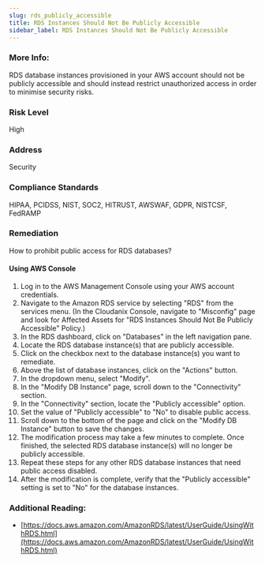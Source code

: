 ```yaml
---
slug: rds_publicly_accessible
title: RDS Instances Should Not Be Publicly Accessible
sidebar_label: RDS Instances Should Not Be Publicly Accessible
---
```


### More Info:

RDS database instances provisioned in your AWS account should not be publicly accessible and should instead restrict unauthorized access in order to minimise security risks.

### Risk Level

High

### Address

Security

### Compliance Standards

HIPAA, PCIDSS, NIST, SOC2, HITRUST, AWSWAF, GDPR, NISTCSF, FedRAMP

### Remediation

How to prohibit public access for RDS databases?

#### Using AWS Console

1. Log in to the AWS Management Console using your AWS account credentials.
2. Navigate to the Amazon RDS service by selecting "RDS" from the services menu.
    (In the Cloudanix Console, navigate to "Misconfig" page and look for Affected Assets for "RDS Instances Should Not Be Publicly Accessible" Policy.)
3. In the RDS dashboard, click on "Databases" in the left navigation pane.
4. Locate the RDS database instance(s) that are publicly accessible.
5. Click on the checkbox next to the database instance(s) you want to remediate.
6. Above the list of database instances, click on the "Actions" button.
7. In the dropdown menu, select "Modify".
8. In the "Modify DB Instance" page, scroll down to the "Connectivity" section.
9. In the "Connectivity" section, locate the "Publicly accessible" option.
10. Set the value of "Publicly accessible" to "No" to disable public access.
11. Scroll down to the bottom of the page and click on the "Modify DB Instance" button to save the changes.
12. The modification process may take a few minutes to complete. Once finished, the selected RDS database instance(s) will no longer be publicly accessible.
13. Repeat these steps for any other RDS database instances that need public access disabled.
14. After the modification is complete, verify that the "Publicly accessible" setting is set to "No" for the database instances.

### Additional Reading:

- [https://docs.aws.amazon.com/AmazonRDS/latest/UserGuide/UsingWithRDS.html](https://docs.aws.amazon.com/AmazonRDS/latest/UserGuide/UsingWithRDS.html) 

